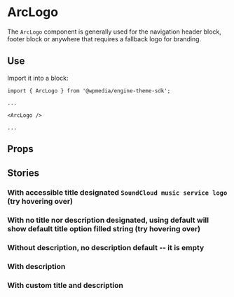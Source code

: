 
<Meta title="ArcLogo" component={ArcLogo} />

# ArcLogo

The `ArcLogo` component is generally used for the navigation header block, footer block or anywhere that requires a fallback logo for branding.

## Use

Import it into a block: 

```
import { ArcLogo } from '@wpmedia/engine-theme-sdk';

...

<ArcLogo />

...

```



## Props
<Props of={ArcLogo} />

## Stories


### **With accessible title designated `SoundCloud music service logo` (try hovering over)**
<Preview>
    <Story name="with accessible title designated `SoundCloud music service logo` (try hovering over)">
        <ArcLogo title="Custom Arc Logo Messaging" />
    </Story>
</Preview>

### **With no title nor description designated, using default will show default title option filled string (try hovering over)**
<Preview>
    <Story name="with no title nor description designated, using default will show default title option filled string (try hovering over)">
        <ArcLogo />
    </Story>
</Preview>

### **Without description, no description default -- it is empty**
<Preview>
    <Story name="without description, no description default -- it is empty">
        <ArcLogo />
    </Story>
</Preview>

### **With description**
<Preview>
    <Story name="with description">
        <ArcLogo description="Tools for digital publishers built by The Washington Post" />
    </Story>
</Preview>

### **With custom title and description**
<Preview>
    <Story name="with custom title and description">
        <ArcLogo title="Custom Arc Logo Messaging" description="Tools for digital publishers built by The Washington Post" />
    </Story>
</Preview>


